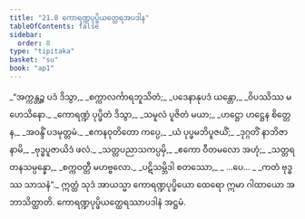 ```yaml
---
title: "21.8 ကောရဏ္ဍပုပ္ဖိယတ္ထေရအပဒါန"
tableOfContents: false
sidebar:
  order: 8
type: "tipitaka"
basket: "su"
book: "ap1"
---
```



<DynamicBreadcrumb />

<Division number="35" book="ap1" e="ch" v="20" p="231">

<Paragraph number="2798" type="verses" book="ap1">
_“အက္ကန္တဉ္စ ပဒံ ဒိသွာ,_  
_စက္ကာလင်္ကာရဘူသိတံ;_  
_ပဒေနာနုပဒံ ယန္တော,_  
_ဝိပဿိဿ မဟေသိနော._  

</Paragraph>

</Division>
<Division number="36" book="ap1" e="ch" v="20" p="231">

<Paragraph number="2799" type="verses" book="ap1">
_ကောရဏ္ဍံ ပုပ္ဖိတံ ဒိသွာ,_  
_သမူလံ ပူဇိတံ မယာ;_  
_ဟဋ္ဌော ဟဋ္ဌေန စိတ္တေန,_  
_အဝန္ဒိံ ပဒမုတ္တမံ._  

</Paragraph>

</Division>
<Division number="37" book="ap1" e="ch" v="20" p="231">

<Paragraph number="2800" type="verses" book="ap1">
_ဧကနဝုတိတော ကပ္ပေ,_  
_ယံ ပုပ္ဖမဘိပူဇယိံ;_  
_ဒုဂ္ဂတိံ နာဘိဇာနာမိ,_  
_ဗုဒ္ဓပူဇာယိဒံ ဖလံ._  

</Paragraph>

</Division>
<Division number="38" book="ap1" e="ch" v="20" p="231">

<Paragraph number="2801" type="verses" book="ap1">
_သတ္တပညာသကပ္ပမှိ,_  
_ဧကော ဝီတမလော အဟုံ;_  
_သတ္တရတနသမ္ပန္နော,_  
_စက္ကဝတ္တီ မဟဗ္ဗလော._  

</Paragraph>

</Division>
<Division number="39" book="ap1" e="ch" v="20" p="231">

<Paragraph number="2802" type="verses" book="ap1">
_ပဋိသမ္ဘိဒါ စတဿော,_  
_ …ပေ… _  
_ကတံ ဗုဒ္ဓဿ သာသနံ”._  

</Paragraph>

<Paragraph number="2803" book="ap1">
ဣတ္ထံ သုဒံ အာယသ္မာ ကောရဏ္ဍပုပ္ဖိယော ထေရော ဣမာ ဂါထာယော အဘာသိတ္ထာတိ.

</Paragraph>
</Division>

<Paragraph number="2804" type="center" book="ap1">
ကောရဏ္ဍပုပ္ဖိယတ္ထေရဿာပဒါနံ အဋ္ဌမံ.
</Paragraph>